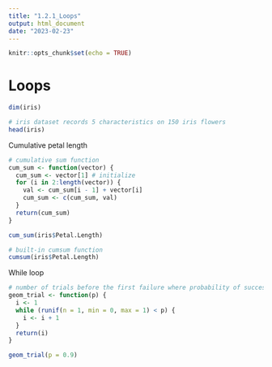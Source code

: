 ---
title: "1.2.1_Loops"
output: html_document
date: "2023-02-23"
---

```{r setup, include=FALSE}
knitr::opts_chunk$set(echo = TRUE)
```

# Loops

```{r}
dim(iris)

# iris dataset records 5 characteristics on 150 iris flowers
head(iris)
```

Cumulative petal length
```{r}
# cumulative sum function
cum_sum <- function(vector) {
  cum_sum <- vector[1] # initialize
  for (i in 2:length(vector)) {
    val <- cum_sum[i - 1] + vector[i]
    cum_sum <- c(cum_sum, val)
  }
  return(cum_sum)
}

cum_sum(iris$Petal.Length)

# built-in cumsum function
cumsum(iris$Petal.Length)
```

While loop
```{r}
# number of trials before the first failure where probability of success = p
geom_trial <- function(p) {
  i <- 1
  while (runif(n = 1, min = 0, max = 1) < p) {
    i <- i + 1
  }
  return(i)
}

geom_trial(p = 0.9)
```

